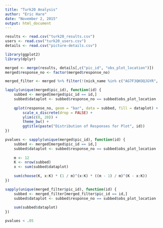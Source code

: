 ```yaml
---
title: "Turk20 Analysis"
author: "Eric Hare"
date: "November 2, 2015"
output: html_document
---
```


```r
results <- read.csv("turk20_results.csv")
users <- read.csv("turk20_users.csv")
details <- read.csv("picture-details.csv")
```

```r
library(ggplot2)
library(dplyr)

merged <- merge(results, details[,c("pic_id", "obs_plot_location")])
merged$response_no <- factor(merged$response_no)

merged_filter <- merged %>% filter(!(nick_name %in% c("AG7F3QKOQJGYR", "558ab68afdf99b6567d0081d")))

lapply(unique(merged$pic_id), function(id) {
    subbed <- merged[merged$pic_id == id,]
    subbed$dataplot <- subbed$response_no == subbed$obs_plot_location
    
    qplot(response_no, geom = "bar", data = subbed, fill = dataplot) +   
        scale_x_discrete(drop = FALSE) +
        ylim(c(0, 20)) +
        theme_bw() +
        ggtitle(paste("Distribution of Responses for Plot", id))
})

pvalues <- sapply(unique(merged$pic_id), function(id) {
    subbed <- merged[merged$pic_id == id,]
    subbed$dataplot <- subbed$response_no == subbed$obs_plot_location
    
    m <- 12
    K <- nrow(subbed)
    x <- sum(subbed$dataplot)
    
    sum(choose(K, x:K) * (1 / m)^(x:K) * ((m - 1) / m)^(K - x:K))
})

sapply(unique(merged_filter$pic_id), function(id) {
    subbed <- merged_filter[merged_filter$pic_id == id,]
    subbed$dataplot <- subbed$response_no == subbed$obs_plot_location
    
    sum(subbed$dataplot)
})

pvalues < .05
```


